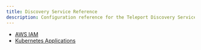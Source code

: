 ```yaml
---
title: Discovery Service Reference
description: Configuration reference for the Teleport Discovery Service.
---
```


- [AWS IAM](aws-iam.mdx)
- [Kubernetes Applications](../../../reference/agent-services/kubernetes-application-discovery.mdx)
